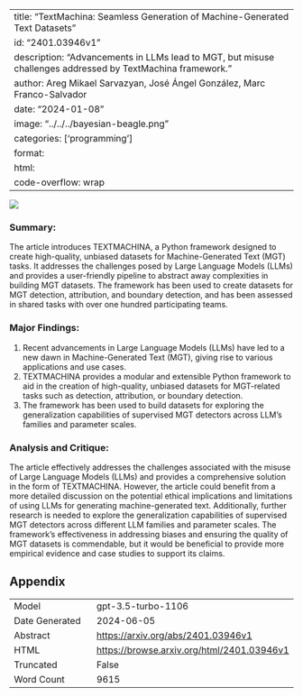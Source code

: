 
---
title: "TextMachina: Seamless Generation of Machine-Generated Text Datasets"
id: "2401.03946v1"
description: "Advancements in LLMs lead to MGT, but misuse challenges addressed by TextMachina framework."
author: Areg Mikael Sarvazyan, José Ángel González, Marc Franco-Salvador
date: "2024-01-08"
image: "../../../bayesian-beagle.png"
categories: ['programming']
format:
  html:
    code-overflow: wrap
---

![](../../../bayesian-beagle.png)

### Summary:
The article introduces TEXTMACHINA, a Python framework designed to create high-quality, unbiased datasets for Machine-Generated Text (MGT) tasks. It addresses the challenges posed by Large Language Models (LLMs) and provides a user-friendly pipeline to abstract away complexities in building MGT datasets. The framework has been used to create datasets for MGT detection, attribution, and boundary detection, and has been assessed in shared tasks with over one hundred participating teams.

### Major Findings:
1. Recent advancements in Large Language Models (LLMs) have led to a new dawn in Machine-Generated Text (MGT), giving rise to various applications and use cases.
2. TEXTMACHINA provides a modular and extensible Python framework to aid in the creation of high-quality, unbiased datasets for MGT-related tasks such as detection, attribution, or boundary detection.
3. The framework has been used to build datasets for exploring the generalization capabilities of supervised MGT detectors across LLM’s families and parameter scales.

### Analysis and Critique:
The article effectively addresses the challenges associated with the misuse of Large Language Models (LLMs) and provides a comprehensive solution in the form of TEXTMACHINA. However, the article could benefit from a more detailed discussion on the potential ethical implications and limitations of using LLMs for generating machine-generated text. Additionally, further research is needed to explore the generalization capabilities of supervised MGT detectors across different LLM families and parameter scales. The framework's effectiveness in addressing biases and ensuring the quality of MGT datasets is commendable, but it would be beneficial to provide more empirical evidence and case studies to support its claims.

## Appendix

|          |          |
|----------|----------|
| Model     | gpt-3.5-turbo-1106       |
| Date Generated     | 2024-06-05       |
| Abstract | [https://arxiv.org/abs/2401.03946v1](https://arxiv.org/abs/2401.03946v1)        |
| HTML     | [https://browse.arxiv.org/html/2401.03946v1](https://browse.arxiv.org/html/2401.03946v1)       |
| Truncated       | False       |
| Word Count       | 9615       |